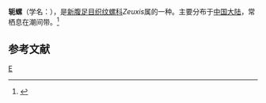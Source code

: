 {{Speciesbox
| taxon = Zeuxis engylptus
| binomial_authority = (Sowerby)
}}
'''轭螺'''（学名：''{{lang|la|Zeuxis engylptus}}''），是[[新腹足目|新腹足目]][[织纹螺科|织纹螺科]]''Zeuxis''属的一种。主要分布于[[中国大陆|中国大陆]]，常栖息在潮间带。<ref>{{cite web|url=http://shell.sinica.edu.tw/chinese/shellbase_detail.php?science_no=6597|title=国际贝库：轭螺|publisher=台湾贝类资料库|accessdate=2009-08-11|archive-date=2016-03-04|archive-url=https://web.archive.org/web/20160304100958/http://shell.sinica.edu.tw/chinese/shellbase_detail.php?science_no=6597|dead-url=no}}</ref>

== 参考文献 ==
{{reflist}}

{{Taxonbar}}
[[Category:织纹螺科|E]]